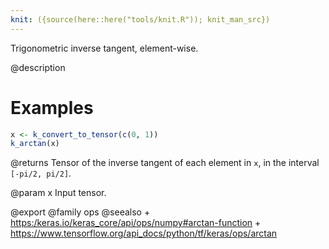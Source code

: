 ```yaml
---
knit: ({source(here::here("tools/knit.R")); knit_man_src})
---
```

Trigonometric inverse tangent, element-wise.

@description

# Examples
```r
x <- k_convert_to_tensor(c(0, 1))
k_arctan(x)
```

@returns
Tensor of the inverse tangent of each element in `x`, in the interval
`[-pi/2, pi/2]`.

@param x
Input tensor.

@export
@family ops
@seealso
+ <https:/keras.io/keras_core/api/ops/numpy#arctan-function>
+ <https://www.tensorflow.org/api_docs/python/tf/keras/ops/arctan>
